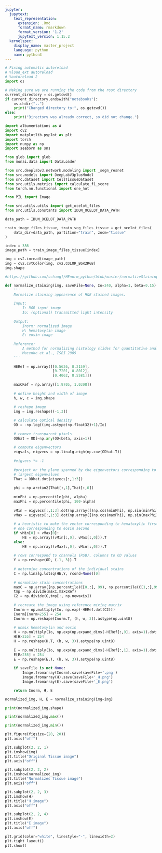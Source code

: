 ```yaml
---
jupyter:
  jupytext:
    text_representation:
      extension: .Rmd
      format_name: rmarkdown
      format_version: '1.2'
      jupytext_version: 1.15.2
  kernelspec:
    display_name: master_project
    language: python
    name: python3
---
```


```python
# Fixing automatic autoreload
# %load_ext autoreload
# %autoreload 2
import os 

# Making sure we are running the code from the root directory
current_directory = os.getcwd()
if current_directory.endswith("notebooks"):
    os.chdir("..")
    print("Changed directory to:", os.getcwd())
else:
    print("Directory was already correct, so did not change.")
```

```python

import albumentations as A
import cv2
import matplotlib.pyplot as plt
import torch
import numpy as np
import seaborn as sns

from glob import glob
from monai.data import DataLoader

from src.deeplabv3.network.modeling import _segm_resnet
from src.models import DeepLabV3plusModel
from src.dataset import CellTissueDataset
from src.utils.metrics import calculate_f1_score
from torch.nn.functional import one_hot 

from PIL import Image

from src.utils.utils import get_ocelot_files
from src.utils.constants import IDUN_OCELOT_DATA_PATH
```

```python
data_path = IDUN_OCELOT_DATA_PATH

train_image_files_tissue, train_seg_files_tissue = get_ocelot_files(
    data_dir=data_path, partition="train", zoom="tissue"
)
```

```python
index = 386
image_path = train_image_files_tissue[index]

img = cv2.imread(image_path)
img = cv2.cvtColor(img, cv2.COLOR_BGR2RGB)
img.shape
```

```python
#https://github.com/schaugf/HEnorm_python/blob/master/normalizeStaining.py

def normalize_staining(img, saveFile=None, Io=240, alpha=1, beta=0.15):
    ''' 
    Normalize staining appearence of H&E stained images.
        
    Input:
        I: RGB input image
        Io: (optional) transmitted light intensity
        
    Output:
        Inorm: normalized image
        H: hematoxylin image
        E: eosin image
    
    Reference: 
        A method for normalizing histology slides for quantitative analysis. M.
        Macenko et al., ISBI 2009
    '''
             
    HERef = np.array([[0.5626, 0.2159],
                      [0.7201, 0.8012],
                      [0.4062, 0.5581]])
        
    maxCRef = np.array([1.9705, 1.0308])
    
    # define height and width of image
    h, w, c = img.shape
    
    # reshape image
    img = img.reshape((-1,3))

    # calculate optical density
    OD = -np.log((img.astype(np.float32)+1)/Io)
    
    # remove transparent pixels
    ODhat = OD[~np.any(OD<beta, axis=1)]
        
    # compute eigenvectors
    eigvals, eigvecs = np.linalg.eigh(np.cov(ODhat.T))
    
    #eigvecs *= -1
    
    #project on the plane spanned by the eigenvectors corresponding to the two 
    # largest eigenvalues    
    That = ODhat.dot(eigvecs[:,1:3])
    
    phi = np.arctan2(That[:,1],That[:,0])
    
    minPhi = np.percentile(phi, alpha)
    maxPhi = np.percentile(phi, 100-alpha)
    
    vMin = eigvecs[:,1:3].dot(np.array([(np.cos(minPhi), np.sin(minPhi))]).T)
    vMax = eigvecs[:,1:3].dot(np.array([(np.cos(maxPhi), np.sin(maxPhi))]).T)
    
    # a heuristic to make the vector corresponding to hematoxylin first and the 
    # one corresponding to eosin second
    if vMin[0] > vMax[0]:
        HE = np.array((vMin[:,0], vMax[:,0])).T
    else:
        HE = np.array((vMax[:,0], vMin[:,0])).T
    
    # rows correspond to channels (RGB), columns to OD values
    Y = np.reshape(OD, (-1, 3)).T
    
    # determine concentrations of the individual stains
    C = np.linalg.lstsq(HE,Y, rcond=None)[0]
    
    # normalize stain concentrations
    maxC = np.array([np.percentile(C[0,:], 99), np.percentile(C[1,:],99)])
    tmp = np.divide(maxC,maxCRef)
    C2 = np.divide(C,tmp[:, np.newaxis])
    
    # recreate the image using reference mixing matrix
    Inorm = np.multiply(Io, np.exp(-HERef.dot(C2)))
    Inorm[Inorm>255] = 254
    Inorm = np.reshape(Inorm.T, (h, w, 3)).astype(np.uint8)  
    
    # unmix hematoxylin and eosin
    H = np.multiply(Io, np.exp(np.expand_dims(-HERef[:,0], axis=1).dot(np.expand_dims(C2[0,:], axis=0))))
    H[H>255] = 254
    H = np.reshape(H.T, (h, w, 3)).astype(np.uint8)
    
    E = np.multiply(Io, np.exp(np.expand_dims(-HERef[:,1], axis=1).dot(np.expand_dims(C2[1,:], axis=0))))
    E[E>255] = 254
    E = np.reshape(E.T, (h, w, 3)).astype(np.uint8)
    
    if saveFile is not None:
        Image.fromarray(Inorm).save(saveFile+'.png')
        Image.fromarray(H).save(saveFile+'_H.png')
        Image.fromarray(E).save(saveFile+'_E.png')

    return Inorm, H, E
```

```python
normalized_img, H, E = normalize_staining(img=img)
```

```python
print(normalized_img.shape)

print(normalized_img.max())

print(normalized_img.min())
```

```python
plt.figure(figsize=(20, 20))
plt.axis("off")

plt.subplot(2, 2, 1)
plt.imshow(img)
plt.title("Original Tissue image")
plt.axis("off")

plt.subplot(2, 2, 2)
plt.imshow(normalized_img)
plt.title("Normalized Tissue image")
plt.axis("off")

plt.subplot(2, 2, 3)
plt.imshow(H)
plt.title("H image")
plt.axis("off")

plt.subplot(2, 2, 4)
plt.imshow(E)
plt.title("E image")
plt.axis("off")

plt.grid(color="white", linestyle="-", linewidth=2)
plt.tight_layout()
plt.show()
```
